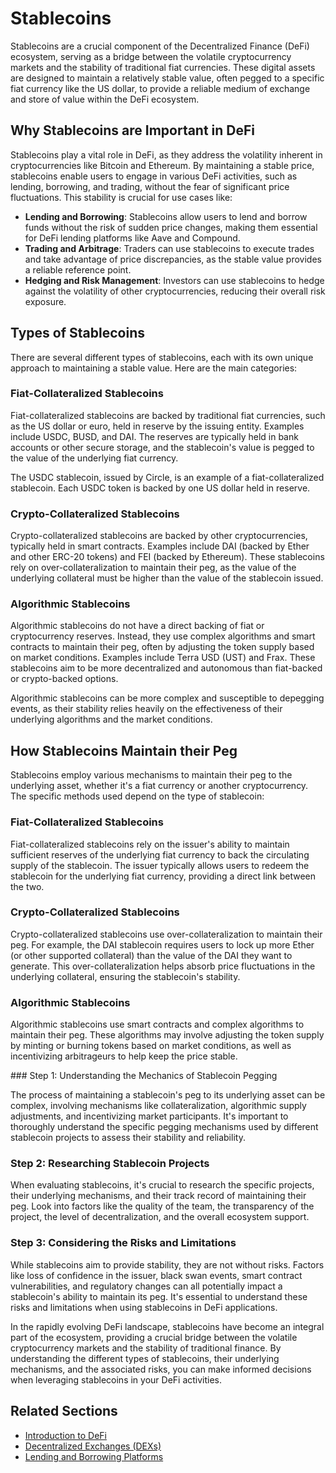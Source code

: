 
# Stablecoins

Stablecoins are a crucial component of the Decentralized Finance (DeFi) ecosystem, serving as a bridge between the volatile cryptocurrency markets and the stability of traditional fiat currencies. These digital assets are designed to maintain a relatively stable value, often pegged to a specific fiat currency like the US dollar, to provide a reliable medium of exchange and store of value within the DeFi ecosystem.

## Why Stablecoins are Important in DeFi

Stablecoins play a vital role in DeFi, as they address the volatility inherent in cryptocurrencies like Bitcoin and Ethereum. By maintaining a stable price, stablecoins enable users to engage in various DeFi activities, such as lending, borrowing, and trading, without the fear of significant price fluctuations. This stability is crucial for use cases like:

- **Lending and Borrowing**: Stablecoins allow users to lend and borrow funds without the risk of sudden price changes, making them essential for DeFi lending platforms like Aave and Compound.
- **Trading and Arbitrage**: Traders can use stablecoins to execute trades and take advantage of price discrepancies, as the stable value provides a reliable reference point.
- **Hedging and Risk Management**: Investors can use stablecoins to hedge against the volatility of other cryptocurrencies, reducing their overall risk exposure.

## Types of Stablecoins

There are several different types of stablecoins, each with its own unique approach to maintaining a stable value. Here are the main categories:

### Fiat-Collateralized Stablecoins

Fiat-collateralized stablecoins are backed by traditional fiat currencies, such as the US dollar or euro, held in reserve by the issuing entity. Examples include USDC, BUSD, and DAI. The reserves are typically held in bank accounts or other secure storage, and the stablecoin's value is pegged to the value of the underlying fiat currency.

<Callout type="info">
The USDC stablecoin, issued by Circle, is an example of a fiat-collateralized stablecoin. Each USDC token is backed by one US dollar held in reserve.
</Callout>

### Crypto-Collateralized Stablecoins

Crypto-collateralized stablecoins are backed by other cryptocurrencies, typically held in smart contracts. Examples include DAI (backed by Ether and other ERC-20 tokens) and FEI (backed by Ethereum). These stablecoins rely on over-collateralization to maintain their peg, as the value of the underlying collateral must be higher than the value of the stablecoin issued.

### Algorithmic Stablecoins

Algorithmic stablecoins do not have a direct backing of fiat or cryptocurrency reserves. Instead, they use complex algorithms and smart contracts to maintain their peg, often by adjusting the token supply based on market conditions. Examples include Terra USD (UST) and Frax. These stablecoins aim to be more decentralized and autonomous than fiat-backed or crypto-backed options.

<Callout type="warning">
Algorithmic stablecoins can be more complex and susceptible to depegging events, as their stability relies heavily on the effectiveness of their underlying algorithms and the market conditions.
</Callout>

## How Stablecoins Maintain their Peg

Stablecoins employ various mechanisms to maintain their peg to the underlying asset, whether it's a fiat currency or another cryptocurrency. The specific methods used depend on the type of stablecoin:

### Fiat-Collateralized Stablecoins

Fiat-collateralized stablecoins rely on the issuer's ability to maintain sufficient reserves of the underlying fiat currency to back the circulating supply of the stablecoin. The issuer typically allows users to redeem the stablecoin for the underlying fiat currency, providing a direct link between the two.

### Crypto-Collateralized Stablecoins

Crypto-collateralized stablecoins use over-collateralization to maintain their peg. For example, the DAI stablecoin requires users to lock up more Ether (or other supported collateral) than the value of the DAI they want to generate. This over-collateralization helps absorb price fluctuations in the underlying collateral, ensuring the stablecoin's stability.

### Algorithmic Stablecoins

Algorithmic stablecoins use smart contracts and complex algorithms to maintain their peg. These algorithms may involve adjusting the token supply by minting or burning tokens based on market conditions, as well as incentivizing arbitrageurs to help keep the price stable.

<Steps>
### Step 1: Understanding the Mechanics of Stablecoin Pegging

The process of maintaining a stablecoin's peg to its underlying asset can be complex, involving mechanisms like collateralization, algorithmic supply adjustments, and incentivizing market participants. It's important to thoroughly understand the specific pegging mechanisms used by different stablecoin projects to assess their stability and reliability.

### Step 2: Researching Stablecoin Projects

When evaluating stablecoins, it's crucial to research the specific projects, their underlying mechanisms, and their track record of maintaining their peg. Look into factors like the quality of the team, the transparency of the project, the level of decentralization, and the overall ecosystem support.

### Step 3: Considering the Risks and Limitations

While stablecoins aim to provide stability, they are not without risks. Factors like loss of confidence in the issuer, black swan events, smart contract vulnerabilities, and regulatory changes can all potentially impact a stablecoin's ability to maintain its peg. It's essential to understand these risks and limitations when using stablecoins in DeFi applications.
</Steps>

In the rapidly evolving DeFi landscape, stablecoins have become an integral part of the ecosystem, providing a crucial bridge between the volatile cryptocurrency markets and the stability of traditional finance. By understanding the different types of stablecoins, their underlying mechanisms, and the associated risks, you can make informed decisions when leveraging stablecoins in your DeFi activities.

## Related Sections

- [Introduction to DeFi](/decentralized-finance-defi/introduction-to-defi)
- [Decentralized Exchanges (DEXs)](/decentralized-finance-defi/decentralized-exchanges-dexs)
- [Lending and Borrowing Platforms](/decentralized-finance-defi/lending-and-borrowing-platforms)